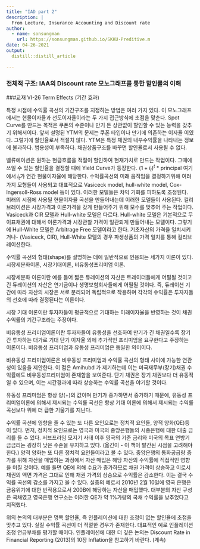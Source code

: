 ```yaml
---
title: "IAD part 2"
description: |
  From Lecture, Insurance Accounting and Discount rate
author:
  - name: sonsungman
    url: https://sonsungman.github.io/SKKU-Preditive.m
date: 04-26-2021
output:
  distill::distill_article

---
```


### 전체적 구조: IAA의 Discount rate 모노그래프를 통한 할인률의 이해


###교재 Ⅵ-26 Term Effects (기간 효과) 

특정 시점에 수익률 곡선의 기간구조를 지정하는 방법은 여러 가지 있다. 이 모노그래프에서는 현물이자율과 선도이자율이라는 두 가지 접근방식에 초점을 맞춘다. 
Spot Curve를 만드는 목적은 쿠폰의 수준이나 만기 든 상관없이 할인할 수 있는 능력을 갖추기 위해서이다. 앞서 설명된 YTM의 문제는 쿠폰 타입이나 만기에 의존하는 이자율 이였다. 그렇기에 할인율로서 적절치 않다. YTM은 특정 채권의 내부수익률을 나타내는 정보에 불과하다. 범용성이 부족하다. 채권상품구조를 바꾸면 할인율로서 사용될 수 없다. 

벨류에이션은 원하는 현금흐름을 적절이 할인하여 현재가치로 만드는 작업이다. 그때에 쓰일 수 있는 할인율을 결정할 때에 Yield Curve가 등장한다. 
$(1+i_{t})^t$ *  principal 여기에서 $i_{t}$가 연간 현물이자율에 해당한다. 수익률곡선의 미래 움직임을 결정하기위해 여러가지 모형들이 사용되고 대표적으로 Vasiceck model, hull-white model, Cox-Ingersoll-Ross model 등이 있다. 이러한 모델들은 차익 기회를 피하도록 조정된다. 미래의 시점에 사용될 현물이자율 곡선을 만들어내는데 이러한 모델들이 사용된다. 컬리브레이션은 시장가격과 이론가격을 갖게 만들어주기 위해 모수를 맞추어 주는 작업이다. Vasiceck과 CIR 모델과 Hull-white 모델은 다르다. Hull-white 모델은 기본적으로 무이표채권에 대해서 이론가격과 시장관찰 가격이 일관되게 만들어내는 모델이다. 그렇기에 Hull-White 모델은 Arbitrage Free 모델이라고 한다. 기초자산의 가격을 일치시키거나- (Vasiceck, CIR), Hull-White 모델의 경우 파생상품의 가격 일치를 통해 컬리브레이션한다.

수익률 곡선의 형태(shape)를 설명하는 데에 일반적으로 인용되는 세가지 이론이 있다. 시장세분화이론, 시장기대이론, 비유동성프리미엄 이론. 

시장세분화 이론이란 예를 들어 짧은 듀레이션의 자산은 트레이더들에게 어필될 것이고 긴 듀레이션의 자산은 연기금이나 생명보험회사들에게 어필될 것이다. 즉, 듀레이션 기간에 따라 자산의 시장은 서로 분리되어 독립적으로 작용하며 각각의 수익률은 투자자들의 선호에 따라 결정된다는 이론이다. 

시장 기대 이론이란 투자자들이 평균적으로 기대하는 미래이자율을 반영하는 것이 채권수익률의 기간구조라는 주장이다.

비유동성 프리미엄이론이란 투자자들이 유동성을 선호하여 만기가 긴 채권일수록 장기간 투자하는 대가로 기대 단기 이자율 외에 추가적인 프리미엄을 요구한다고 주장하는 이론이다. 비유동성 프리미엄과 유동성 프리미엄은 동일한 의미이다. 

비유동성 프리미엄이론은 비유동성 프리미엄과 수익률 곡선의 형태 사이에 가능한 연관성이 있음을 제안한다. 이 점은 Amihubd 가 제기하는데 이는 미국재무부(장기)채권 수익률에도 비유동성프리미엄이 존재함을 보여준다. 단기 채권은 장기 채권보다 더 유동적일 수 있으며, 이는 시간경과에 따라 상승하는 수익률 곡선을 야기할 것이다. 

유동성 프리미엄은 항상 양(+)의 값이며 만기가 증가하면서 증가하기 때문에, 유동성 프리미엄이론에 의해서 제시되는 수익률 곡선은 항상 기대 이론에 의해서 제시되는 수익률 곡선보다 위에 더 급한 기울기를 지닌다.

수익률 곡선에 영향을 줄 수 있는 또 다른 요인으로는 정치적 요인들, 양적 양화(QE)등이 있다. 먼저, 정치적 요인으로는 영국과 미국의 중앙은행들의 시중은행에 대한 대출 금리를 들 수 있다. 서브프라임 모지기 사태 이후 영국의 기준 금리와 미국의 목표 연방기금금리는 굉장히 낮은 수준을 유지하고 있다. (옮긴이 - 이 책이 발간된 시점을 고려해야한다.) 양적 양화는 또 다른 정치적 요인들이라고 볼 수 있다. 중앙은행의 통화공급량 증가를 위해 자산을 매입하는 과정에서 자산 매입은 해당 자산의 수익률에 직접적인 영향을 미칠 것이다. 예를 들면 QE에 의해 수요가 증가하므로 채권 가격이 상승하고 이로서 채권의 액면 가격은 그대로 인해 채권 가격의 상승으로 수익률은 감소한다. 이는 결국 수익률 곡선의 감소를 가지고 올 수 있다. 실증의 예로서 2010년 2월 10일에 영국 은행은 금융위기에 대한 반작용으로서 200B에 해당하는 자산을 매입했다. 대부분의 자산 구성은 국채였고 영국은행 연구소는 이러한 QE가 약 1%가량의 국채 수익률을 낮추었다고 지적했다. 

위의 논의의 대부분은 명목 할인율, 즉 인플레이션에 대한 조정이 없는 할인율에 초점을 맞추고 있다. 실질 수익률 곡선이 더 적절한 경우가 존재한다. 대표적인 예로 인플레이션 조정 연금부채를 평가할 때이다. 인플레이션에 대한 더 깊은 논의는 Discount Rate in Financial Reporting (2013)의 10장 Inflation을 참고하기 바란다. (계속)
